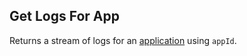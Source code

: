 ## Get Logs For App

Returns a stream of logs for an [application](https://hathora.dev/docs/concepts/hathora-entities#application) using `appId`.